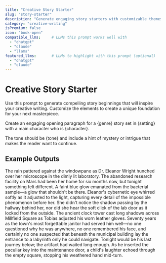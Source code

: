 ```yaml
---
title: "Creative Story Starter"
slug: "story-starter"
description: "Generate engaging story starters with customizable themes and settings"
category: "creative-writing"
isPremium: false
icon: "book-open"
compatible_llms:     # LLMs this prompt works well with
  - "chatgpt"
  - "claude"
  - "llama"
featured_llms:       # LLMs to highlight with this prompt (optional)
  - "chatgpt"
  - "claude"
---
```


# Creative Story Starter

Use this prompt to generate compelling story beginnings that will inspire your creative writing. Customize the elements to create a unique foundation for your next masterpiece.

<PromptTemplate>
  Create an engaging opening paragraph for a {genre} story set in {setting} with a main character who is {character}.
  
  The tone should be {tone} and include a hint of mystery or intrigue that makes the reader want to continue.
</PromptTemplate>

## Example Outputs

<LlmSampleTabs>
  <LlmSample slug="chatgpt">
    The rain pattered against the windowpane as Dr. Eleanor Wright hunched over her microscope in the dimly lit laboratory. The abandoned research facility on Mars had been her home for six months now, but tonight something felt different. A faint blue glow emanated from the bacterial sample—a glow that shouldn't be there. Eleanor's cybernetic eye whirred softly as it adjusted to the light, capturing every detail of the impossible phenomenon before her. She didn't notice the shadow passing by the hallway behind her, nor did she hear the soft click of the lab door as it locked from the outside.
  </LlmSample>

  <LlmSample slug="claude">
    The ancient clock tower cast long shadows across Millfield Square as Tobias adjusted his worn leather gloves. Seventy years as the town's most forgettable janitor had served him well—no one questioned why he was anywhere, no one remembered his face, and certainly no one suspected that beneath the municipal building lay the entrance to a labyrinth only he could navigate. Tonight would be his last journey below; the artifact had waited long enough. As he inserted the peculiar key into the maintenance door, a child's laughter echoed through the empty square, stopping his weathered hand mid-turn.
  </LlmSample>
</LlmSampleTabs>
